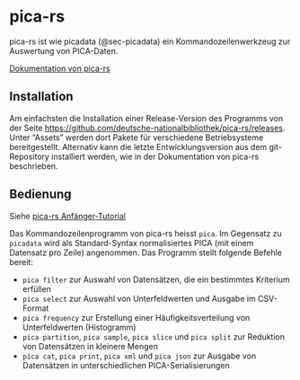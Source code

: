 # pica-rs {#sec-pica-rs}

pica-rs ist wie picadata (@sec-picadata) ein Kommandozeilenwerkzeug zur Auswertung von PICA-Daten.

::: {.callout-note appearance="simple"}
[Dokumentation von pica-rs](https://github.com/deutsche-nationalbibliothek/pica-rs#readme)
:::

## Installation

Am einfachsten die Installation einer Release-Version des Programms von der Seite <https://github.com/deutsche-nationalbibliothek/pica-rs/releases>. Unter "Assets" werden dort Pakete für verschiedene Betriebsysteme bereitgestellt. Alternativ kann die letzte Entwicklungsversion aus dem git-Repository installiert werden, wie in der Dokumentation von pica-rs beschrieben.

## Bedienung

::: {.callout-note appearance="simple"}
Siehe [pica-rs Anfänger-Tutorial](https://deutsche-nationalbibliothek.github.io/pica-rs/book/beginner-tutorial.html)
:::

Das Kommandozeilenprogramm von pica-rs heisst `pica`. Im Gegensatz zu `picadata` wird als Standard-Syntax normalisiertes PICA (mit einem Datensatz pro Zeile) angenommen. Das Programm stellt folgende Befehle bereit:

* `pica filter` zur Auswahl von Datensätzen, die ein bestimmtes Kriterium erfüllen
* `pica select` zur Auswahl von Unterfeldwerten und Ausgabe im CSV-Format
* `pica frequency` zur Erstellung einer Häufigkeitsverteilung von Unterfeldwerten (Histogramm)
* `pica partition`, `pica sample`, `pica slice` und `pica split` zur Reduktion von Datensätzen in kleinere Mengen
* `pica cat`, `pica print`, `pica xml` und `pica json` zur Ausgabe von Datensätzen in unterschiedlichen PICA-Serialisierungen

